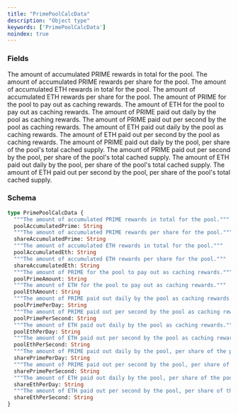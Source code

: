 ```yaml
---
title: "PrimePoolCalcData"
description: "Object type"
keywords: ['PrimePoolCalcData']
noindex: true
---
```


### Fields

<ResponseField name="poolAccumulatedPrime" type="String">
  The amount of accumulated PRIME rewards in total for the pool.
</ResponseField>

<ResponseField name="shareAccumulatedPrime" type="String">
  The amount of accumulated PRIME rewards per share for the pool.
</ResponseField>

<ResponseField name="poolAccumulatedEth" type="String">
  The amount of accumulated ETH rewards in total for the pool.
</ResponseField>

<ResponseField name="shareAccumulatedEth" type="String">
  The amount of accumulated ETH rewards per share for the pool.
</ResponseField>

<ResponseField name="poolPrimeAmount" type="String">
  The amount of PRIME for the pool to pay out as caching rewards.
</ResponseField>

<ResponseField name="poolEthAmount" type="String">
  The amount of ETH for the pool to pay out as caching rewards.
</ResponseField>

<ResponseField name="poolPrimePerDay" type="String">
  The amount of PRIME paid out daily by the pool as caching rewards.
</ResponseField>

<ResponseField name="poolPrimePerSecond" type="String">
  The amount of PRIME paid out per second by the pool as caching rewards.
</ResponseField>

<ResponseField name="poolEthPerDay" type="String">
  The amount of ETH paid out daily by the pool as caching rewards.
</ResponseField>

<ResponseField name="poolEthPerSecond" type="String">
  The amount of ETH paid out per second by the pool as caching rewards.
</ResponseField>

<ResponseField name="sharePrimePerDay" type="String">
  The amount of PRIME paid out daily by the pool, per share of the pool's total cached supply.
</ResponseField>

<ResponseField name="sharePrimePerSecond" type="String">
  The amount of PRIME paid out per second by the pool, per share of the pool's total cached supply.
</ResponseField>

<ResponseField name="shareEthPerDay" type="String">
  The amount of ETH paid out daily by the pool, per share of the pool's total cached supply.
</ResponseField>

<ResponseField name="shareEthPerSecond" type="String">
  The amount of ETH paid out per second by the pool, per share of the pool's total cached supply.
</ResponseField>

### Schema


```graphql 
type PrimePoolCalcData {
  """The amount of accumulated PRIME rewards in total for the pool."""
  poolAccumulatedPrime: String
  """The amount of accumulated PRIME rewards per share for the pool."""
  shareAccumulatedPrime: String
  """The amount of accumulated ETH rewards in total for the pool."""
  poolAccumulatedEth: String
  """The amount of accumulated ETH rewards per share for the pool."""
  shareAccumulatedEth: String
  """The amount of PRIME for the pool to pay out as caching rewards."""
  poolPrimeAmount: String
  """The amount of ETH for the pool to pay out as caching rewards."""
  poolEthAmount: String
  """The amount of PRIME paid out daily by the pool as caching rewards."""
  poolPrimePerDay: String
  """The amount of PRIME paid out per second by the pool as caching rewards."""
  poolPrimePerSecond: String
  """The amount of ETH paid out daily by the pool as caching rewards."""
  poolEthPerDay: String
  """The amount of ETH paid out per second by the pool as caching rewards."""
  poolEthPerSecond: String
  """The amount of PRIME paid out daily by the pool, per share of the pool's total cached supply."""
  sharePrimePerDay: String
  """The amount of PRIME paid out per second by the pool, per share of the pool's total cached supply."""
  sharePrimePerSecond: String
  """The amount of ETH paid out daily by the pool, per share of the pool's total cached supply."""
  shareEthPerDay: String
  """The amount of ETH paid out per second by the pool, per share of the pool's total cached supply."""
  shareEthPerSecond: String
}
```
